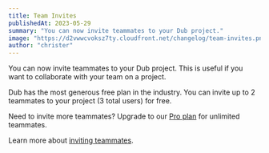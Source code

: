 ```yaml
---
title: Team Invites
publishedAt: 2023-05-29
summary: "You can now invite teammates to your Dub project."
image: "https://d2vwwcvoksz7ty.cloudfront.net/changelog/team-invites.png"
author: "christer"
---
```


You can now invite teammates to your Dub project. This is useful if you want to collaborate with your team on a project.

Dub has the most generous free plan in the industry. You can invite up to 2 teammates to your project (3 total users) for free.

Need to invite more teammates? Upgrade to our [Pro plan](/pricing) for unlimited teammates.

Learn more about [inviting teammates](/help/article/how-to-invite-teammates).
